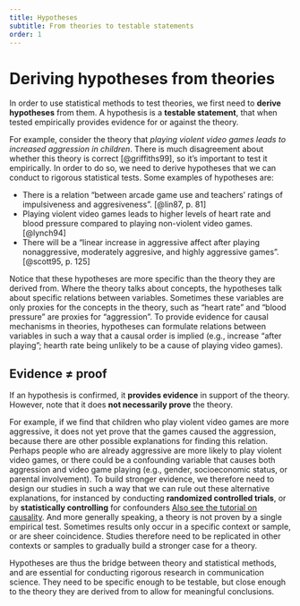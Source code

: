 ```yaml
---
title: Hypotheses
subtitle: From theories to testable statements
order: 1
---
```


# Deriving hypotheses from theories

In order to use statistical methods to test theories, we first need to **derive hypotheses** from them.
A hypothesis is a **testable statement**, that when tested empirically provides evidence for or against the theory.

For example, consider the theory that *playing violent video games leads to increased aggression in children*.
There is much disagreement about whether this theory is correct [@griffiths99], so it's important to test it empirically.
In order to do so, we need to derive hypotheses that we can conduct to rigorous statistical tests.
Some examples of hypotheses are:

- There is a relation "between arcade game use and teachers' ratings of impulsiveness and aggresiveness". [@lin87, p. 81]
- Playing violent video games leads to higher levels of heart rate and blood pressure compared to playing non-violent video games. [@lynch94]
- There will be a "linear increase in aggressive affect after playing nonaggressive, moderately aggresive, and highly aggressive games". [@scott95, p. 125]

Notice that these hypotheses are more specific than the theory they are derived from.
Where the theory talks about concepts, the hypotheses talk about specific relations between variables.
Sometimes these variables are only proxies for the concepts in the theory, such as "heart rate" and "blood pressure" are proxies for "aggression".
To provide evidence for causal mechanisms in theories, hypotheses can formulate relations between variables in such a way that a causal order is implied (e.g., increase "after playing"; hearth rate being unlikely to be a cause of playing video games).


## Evidence $\neq$ proof

If an hypothesis is confirmed, it **provides evidence** in support of the theory.
However, note that it does **not necessarily prove** the theory.

For example, if we find that children who play violent video games are more aggressive, it does not yet prove that the games caused the aggression, because there are other possible explanations for finding this relation.
Perhaps people who are already aggressive are more likely to play violent video games, or there could be a confounding variable that causes both aggression and video game playing (e.g., gender, socioeconomic status, or parental involvement).
To build stronger evidence, we therefore need to design our studies in such a way that we can rule out these alternative explanations, for instanced by conducting **randomized controlled trials**, or by **statistically controlling** for confounders [Also see the tutorial on causality](../concepts/causality.qmd).
And more generally speaking, a theory is not proven by a single empirical test. 
Sometimes results only occur in a specific context or sample, or are sheer coincidence. 
Studies therefore need to be replicated in other contexts or samples to gradually build a stronger case for a theory.

Hypotheses are thus the bridge between theory and statistical methods, and are essential for conducting rigorous research in communication science. They need to be specific enough to be testable, but close enough to the theory they are derived from to allow for meaningful conclusions.

